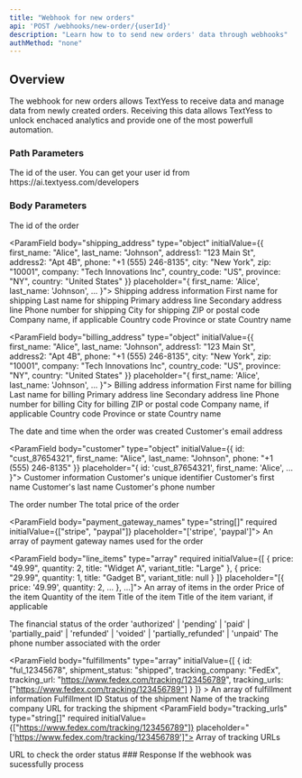 ```yaml
---
title: "Webhook for new orders"
api: 'POST /webhooks/new-order/{userId}'
description: "Learn how to to send new orders' data through webhooks"
authMethod: "none"
---
```


## Overview

The webhook for new orders allows TextYess to receive data and manage data from newly created orders. Receiving this data allows TextYess to unlock enchaced analytics and provide one of the most powerfull automation.

### Path Parameters

<ParamField path="userId" type="string" required initialValue="1234456">
  The id of the user. You can get your user id from https://ai.textyess.com/developers
</ParamField>

### Body Parameters

<ParamField body="id" type="string" required initialValue="ord_12345678" placeholder="ord_12345678">
  The id of the order
</ParamField>

<ParamField body="shipping_address" type="object" initialValue={{
  first_name: "Alice",
  last_name: "Johnson",
  address1: "123 Main St",
  address2: "Apt 4B",
  phone: "+1 (555) 246-8135",
  city: "New York",
  zip: "10001",
  company: "Tech Innovations Inc",
  country_code: "US",
  province: "NY",
  country: "United States"
}} placeholder="{ first_name: 'Alice', last_name: 'Johnson', ... }">
  Shipping address information
  <Expandable title="Show object properties">
    <ParamField body="first_name" type="string" required initialValue="Alice" placeholder="Alice">
      First name for shipping
    </ParamField>
    <ParamField body="last_name" type="string" required initialValue="Johnson" placeholder="Johnson">
      Last name for shipping
    </ParamField>
    <ParamField body="address1" type="string" required initialValue="123 Main St" placeholder="123 Main St">
      Primary address line
    </ParamField>
    <ParamField body="address2" type="string" initialValue="Apt 4B" placeholder="Apt 4B">
      Secondary address line
    </ParamField>
    <ParamField body="phone" type="string" required initialValue="+1 (555) 246-8135" placeholder="+1 (555) 246-8135">
      Phone number for shipping
    </ParamField>
    <ParamField body="city" type="string" required initialValue="New York" placeholder="New York">
      City for shipping
    </ParamField>
    <ParamField body="zip" type="string" required initialValue="10001" placeholder="10001">
      ZIP or postal code
    </ParamField>
    <ParamField body="company" type="string" initialValue="Tech Innovations Inc" placeholder="Tech Innovations Inc">
      Company name, if applicable
    </ParamField>
    <ParamField body="country_code" type="string" required initialValue="US" placeholder="US">
      Country code
    </ParamField>
    <ParamField body="province" type="string" initialValue="NY" placeholder="NY">
      Province or state
    </ParamField>
    <ParamField body="country" type="string" required initialValue="United States" placeholder="United States">
      Country name
    </ParamField>
  </Expandable>
</ParamField>

<ParamField body="billing_address" type="object" initialValue={{
  first_name: "Alice",
  last_name: "Johnson",
  address1: "123 Main St",
  address2: "Apt 4B",
  phone: "+1 (555) 246-8135",
  city: "New York",
  zip: "10001",
  company: "Tech Innovations Inc",
  country_code: "US",
  province: "NY",
  country: "United States"
}} placeholder="{ first_name: 'Alice', last_name: 'Johnson', ... }">
  Billing address information
  <Expandable title="Show object properties">
    <ParamField body="first_name" type="string" required initialValue="Alice" placeholder="Alice">
      First name for billing
    </ParamField>
    <ParamField body="last_name" type="string" required initialValue="Johnson" placeholder="Johnson">
      Last name for billing
    </ParamField>
    <ParamField body="address1" type="string" required initialValue="123 Main St" placeholder="123 Main St">
      Primary address line
    </ParamField>
    <ParamField body="address2" type="string" initialValue="Apt 4B" placeholder="Apt 4B">
      Secondary address line
    </ParamField>
    <ParamField body="phone" type="string" required initialValue="+1 (555) 246-8135" placeholder="+1 (555) 246-8135">
      Phone number for billing
    </ParamField>
    <ParamField body="city" type="string" required initialValue="New York" placeholder="New York">
      City for billing
    </ParamField>
    <ParamField body="zip" type="string" required initialValue="10001" placeholder="10001">
      ZIP or postal code
    </ParamField>
    <ParamField body="company" type="string" initialValue="Tech Innovations Inc" placeholder="Tech Innovations Inc">
      Company name, if applicable
    </ParamField>
    <ParamField body="country_code" type="string" required initialValue="US" placeholder="US">
      Country code
    </ParamField>
    <ParamField body="province" type="string" initialValue="NY" placeholder="NY">
      Province or state
    </ParamField>
    <ParamField body="country" type="string" required initialValue="United States" placeholder="United States">
      Country name
    </ParamField>
  </Expandable>
</ParamField>

<ParamField body="created_at" type="string" required initialValue="2023-04-15T14:30:00Z" placeholder="2023-04-15T14:30:00Z">
  The date and time when the order was created
</ParamField>

<ParamField body="email" type="string" initialValue="alice.johnson@example.com" placeholder="alice.johnson@example.com">
  Customer's email address
</ParamField>

<ParamField body="customer" type="object" initialValue={{
  id: "cust_87654321",
  first_name: "Alice",
  last_name: "Johnson",
  phone: "+1 (555) 246-8135"
}} placeholder="{ id: 'cust_87654321', first_name: 'Alice', ... }">
  Customer information
  <Expandable title="Show object properties">
    <ParamField body="id" type="string" required initialValue="cust_87654321" placeholder="cust_87654321">
      Customer's unique identifier
    </ParamField>
    <ParamField body="first_name" type="string" initialValue="Alice" placeholder="Alice">
      Customer's first name
    </ParamField>
    <ParamField body="last_name" type="string" initialValue="Johnson" placeholder="Johnson">
      Customer's last name
    </ParamField>
    <ParamField body="phone" type="string" initialValue="+1 (555) 246-8135" placeholder="+1 (555) 246-8135">
      Customer's phone number
    </ParamField>
  </Expandable>
</ParamField>

<ParamField body="order_number" type="number" initialValue={1001} placeholder="1001">
  The order number
</ParamField>

<ParamField body="total_price" type="string" required initialValue="129.99" placeholder="129.99">
  The total price of the order
</ParamField>

<ParamField body="payment_gateway_names" type="string[]" required initialValue={["stripe", "paypal"]} placeholder="['stripe', 'paypal']">
  An array of payment gateway names used for the order
</ParamField>

<ParamField body="line_items" type="array" required initialValue={[
  {
    price: "49.99",
    quantity: 2,
    title: "Widget A",
    variant_title: "Large"
  },
  {
    price: "29.99",
    quantity: 1,
    title: "Gadget B",
    variant_title: null
  }
]} placeholder="[{ price: '49.99', quantity: 2, ... }, ...]">
  An array of items in the order
  <Expandable title="Show array item properties">
    <ParamField body="price" type="string" required initialValue="49.99" placeholder="49.99">
      Price of the item
    </ParamField>
    <ParamField body="quantity" type="number" required initialValue={2} placeholder="2">
      Quantity of the item
    </ParamField>
    <ParamField body="title" type="string" required initialValue="Widget A" placeholder="Widget A">
      Title of the item
    </ParamField>
    <ParamField body="variant_title" type="string" initialValue="Large" placeholder="Large">
      Title of the item variant, if applicable
    </ParamField>
  </Expandable>
</ParamField>

<ParamField body="financial_status" type="string" required initialValue="paid" placeholder="paid">
  The financial status of the order
  <Expandable title="Possible values">
    'authorized' | 'pending' | 'paid' | 'partially_paid' | 'refunded' | 'voided' | 'partially_refunded' | 'unpaid'
  </Expandable>
</ParamField>

<ParamField body="phone" type="string" required initialValue="+15552468135" placeholder="+15552468135">
  The phone number associated with the order
</ParamField>

<ParamField body="fulfillments" type="array" initialValue={[
  {
    id: "ful_12345678",
    shipment_status: "shipped",
    tracking_company: "FedEx",
    tracking_url: "https://www.fedex.com/tracking/123456789",
    tracking_urls: ["https://www.fedex.com/tracking/123456789"]
  }
]} >
  An array of fulfillment information
  <Expandable title="Show array item properties">
    <ParamField body="id" type="string" required initialValue="ful_12345678" placeholder="ful_12345678">
      Fulfillment ID
    </ParamField>
    <ParamField body="shipment_status" type="string" required initialValue="shipped" placeholder="shipped">
      Status of the shipment
    </ParamField>
    <ParamField body="tracking_company" type="string" required initialValue="FedEx" placeholder="FedEx">
      Name of the tracking company
    </ParamField>
    <ParamField body="tracking_url" type="string" required initialValue="https://www.fedex.com/tracking/123456789" placeholder="https://www.fedex.com/tracking/123456789">
      URL for tracking the shipment
    </ParamField>
    <ParamField body="tracking_urls" type="string[]" required initialValue={["https://www.fedex.com/tracking/123456789"]} placeholder="['https://www.fedex.com/tracking/123456789']">
      Array of tracking URLs
    </ParamField>
  </Expandable>
</ParamField>

<ParamField body="order_status_url" type="string" initialValue="https://example.com/orders/status/ord_12345678" placeholder="https://example.com/orders/status/ord_12345678">
  URL to check the order status
</ParamField>
### Response

<ResponseField name="success" type="boolean">
  If the webhook was sucessfully process
</ResponseField>

